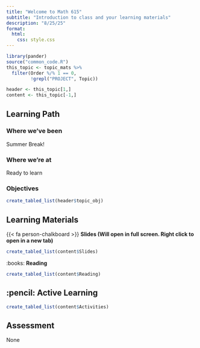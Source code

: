 ```yaml
---
title: "Welcome to Math 615"
subtitle: "Introduction to class and your learning materials"
description: "8/25/25"
format:
  html:
    css: style.css
---
```


```r
library(pander)
source("common_code.R")
this_topic <- topic_mats %>% 
  filter(Order %/% 1 == 0, 
         !grepl("PROJECT", Topic))

header <- this_topic[1,]
content <- this_topic[-1,]
```


## Learning Path

### Where we've been
Summer Break! 

### Where we're at
Ready to learn


### Objectives

```r
create_tabled_list(header$topic_obj)
```

## Learning Materials

{{< fa person-chalkboard >}}  **Slides (Will open in full screen. Right click to open in a new tab)**

```r
create_tabled_list(content$Slides)
```

:books:  **Reading** 

```r
create_tabled_list(content$Reading)
```


## :pencil: Active Learning

```r
create_tabled_list(content$Activities)
```

## Assessment

None
